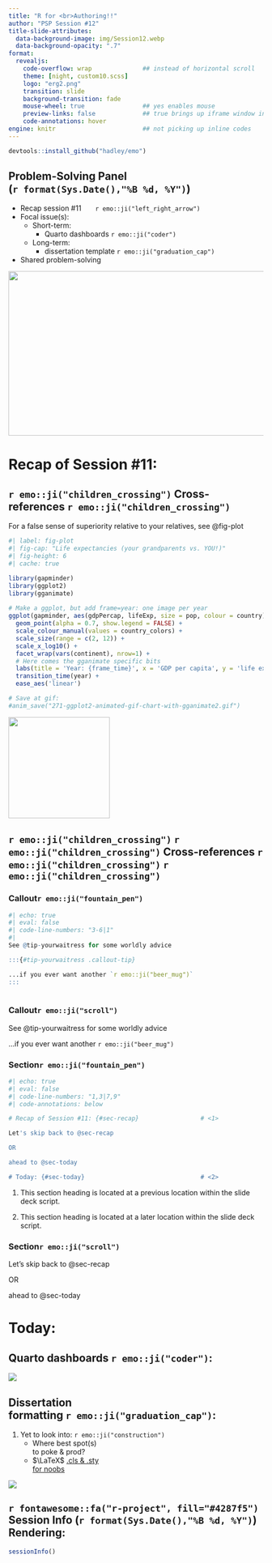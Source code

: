 ```yaml
---
title: "R for <br>Authoring!!" 
author: "PSP Session #12"
title-slide-attributes: 
  data-background-image: img/Session12.webp
  data-background-opacity: ".7"
format:
  revealjs:
    code-overflow: wrap              ## instead of horizontal scroll
    theme: [night, custom10.scss]
    logo: "erg2.png"
    transition: slide
    background-transition: fade
    mouse-wheel: true                ## yes enables mouse
    preview-links: false             ## true brings up iframe window instead of "site"
    code-annotations: hover 
engine: knitr                        ## not picking up inline codes
---
```


```r
devtools::install_github("hadley/emo")
```

## Problem-Solving Panel <br>(`r format(Sys.Date(),"%B %d, %Y")`)

::: {layout="[80,20]"}
::: first-column
-   Recap session #11&nbsp;&nbsp;&nbsp;&nbsp;&nbsp;&nbsp;&nbsp;`r emo::ji("left_right_arrow")`
-   Focal issue(s):
    -   Short-term:
        - Quarto dashboards `r emo::ji("coder")`
    -   Long-term:
        -   dissertation template `r emo::ji("graduation_cap")`
-   Shared problem-solving
:::

::: second-column
:::
:::

![](img/title11.JPG){.absolute top="170" right="-100" width="550" height="325"}

# Recap of Session #11: {#sec-recap}

## `r emo::ji("children_crossing")` Cross-references `r emo::ji("children_crossing")` {.center}

:::: {layout="[10,90]"}

::: numerouno

For a false sense of superiority relative to your relatives, see @fig-plot
:::

::: dos

```r
#| label: fig-plot
#| fig-cap: "Life expectancies (your grandparents vs. YOU!)"
#| fig-height: 6
#| cache: true

library(gapminder)
library(ggplot2)
library(gganimate)
 
# Make a ggplot, but add frame=year: one image per year
ggplot(gapminder, aes(gdpPercap, lifeExp, size = pop, colour = country)) +
  geom_point(alpha = 0.7, show.legend = FALSE) +
  scale_colour_manual(values = country_colors) +
  scale_size(range = c(2, 12)) +
  scale_x_log10() +
  facet_wrap(vars(continent), nrow=1) +
  # Here comes the gganimate specific bits
  labs(title = 'Year: {frame_time}', x = 'GDP per capita', y = 'life expectancy') +
  transition_time(year) +
  ease_aes('linear')

# Save at gif:
#anim_save("271-ggplot2-animated-gif-chart-with-gganimate2.gif")
```
:::
::::

![](https://conwaykitchen.com/cdn/shop/files/2207-LSTK.png?v=1689889598){.absolute bottom="40" left="-150" height="200" width="200"}

## `r emo::ji("children_crossing")` `r emo::ji("children_crossing")` Cross-references `r emo::ji("children_crossing")` `r emo::ji("children_crossing")` 

::: panel-tabset

### Callout`r emo::ji("fountain_pen")`

```r
#| echo: true
#| eval: false
#| code-line-numbers: "3-6|1"
#| 
See @tip-yourwaitress for some worldly advice

:::{#tip-yourwaitress .callout-tip}

...if you ever want another `r emo::ji("beer_mug")`
:::
    
```

### Callout`r emo::ji("scroll")` 

See @tip-yourwaitress for some worldly advice

:::{#tip-yourwaitress .callout-tip}

...if you ever want another `r emo::ji("beer_mug")`
:::

### Section`r emo::ji("fountain_pen")`

```r
#| echo: true
#| eval: false
#| code-line-numbers: "1,3|7,9"
#| code-annotations: below

# Recap of Session #11: {#sec-recap}                 # <1>

Let's skip back to @sec-recap

OR

ahead to @sec-today

# Today: {#sec-today}                                # <2>

```

1. This section heading is located at a previous location within the slide deck script. 

2. This section heading is located at a later location within the slide deck script.

### Section`r emo::ji("scroll")`

Let's skip back to @sec-recap

OR

ahead to @sec-today

:::

# Today: {#sec-today}

## Quarto dashboards `r emo::ji("coder")`:

[![](img/dash1.JPG)](https://jjallaire.github.io/gapminder-dashboard/)

## Dissertation <br>formatting `r emo::ji("graduation_cap")`:

1. Yet to look into: `r emo::ji("construction")`
    + Where best spot(s) <br>to poke & prod?
    + $\LaTeX$ [.cls & .sty <br>for noobs](https://latex-ninja.com/2020/03/25/your-first-time-tweaking-a-cls-file-on-the-example-of-creating-switchable-colour-themes/)
    
![](https://workexposed.files.wordpress.com/2009/09/far_side002.jpg){.absolute right="-30" bottom="0"}

## `r fontawesome::fa("r-project", fill="#4287f5")` Session Info (`r format(Sys.Date(),"%B %d, %Y")`) Rendering:

```r
sessionInfo()
```